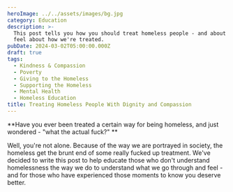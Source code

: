 ```yaml
---
heroImage: ../../assets/images/bg.jpg
category: Education
description: >-
  This post tells you how you should treat homeless people - and about how we
  feel about how we're treated.
pubDate: 2024-03-02T05:00:00.000Z
draft: true
tags:
  - Kindness & Compassion
  - Poverty
  - Giving to the Homeless
  - Supporting the Homeless
  - Mental Health
  - Homeless Education
title: Treating Homeless People With Dignity and Compassion
---
```


\*\*Have you ever been treated a certain way for being homeless, and just wondered - "what the actual fuck?" \*\*

Well, you're not alone. Because of the way we are portrayed in society, the homeless get the brunt end of some really fucked up treatment. We've decided to write this post to help educate those who don't understand homelessness the way we do to understand what we go through and feel - and for those who have experienced those moments to know you deserve better.
